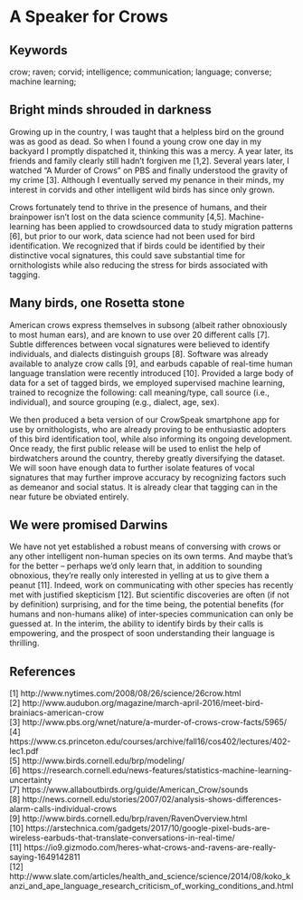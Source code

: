 # A Speaker for Crows {#speaker-for-the-crows}

## Keywords

crow; raven; corvid; intelligence; communication; language; converse; machine learning; 

## Bright minds shrouded in darkness

Growing up in the country, I was taught that a helpless bird on the ground was as good as dead. So when I found a young crow one day in my backyard I promptly dispatched it, thinking this was a mercy. A year later, its friends and family clearly still hadn't forgiven me [1,2]. Several years later, I watched "A Murder of Crows" on PBS and finally understood the gravity of my crime [3]. Although I eventually served my penance in their minds, my interest in corvids and other intelligent wild birds has since only grown. 

Crows fortunately tend to thrive in the presence of humans, and their brainpower isn't lost on the data science community [4,5]. Machine-learning has been applied to crowdsourced data to study migration patterns [6], but prior to our work, data science had not been used for bird identification. We recognized that if birds could be identified by their distinctive vocal signatures, this could save substantial time for ornithologists while also reducing the stress for birds associated with tagging. 

## Many birds, one Rosetta stone

American crows express themselves in subsong (albeit rather obnoxiously to most human ears), and are known to use over 20 different calls [7]. Subtle differences between vocal signatures were believed to identify individuals, and dialects distinguish groups [8]. Software was already available to analyze crow calls [9], and earbuds capable of real-time human language translation were recently introduced [10]. Provided a large body of data for a set of tagged birds, we employed supervised machine learning, trained to recognize the following: call meaning/type, call source (i.e., individual), and source grouping (e.g., dialect, age, sex).

We then produced a beta version of our CrowSpeak smartphone app for use by ornithologists, who are already proving to be enthusiastic adopters of this bird identification tool, while also informing its ongoing development. Once ready, the first public release will be used to enlist the help of birdwatchers around the country, thereby greatly diversifying the dataset. We will soon have enough data to further isolate features of vocal signatures that may further improve accuracy by recognizing factors such as demeanor and social status. It is already clear that tagging can in the near future be obviated entirely. 

## We were promised Darwins

We have not yet established a robust means of conversing with crows or any other intelligent non-human species on its own terms. And maybe that's for the better -- perhaps we'd only learn that, in addition to sounding obnoxious, they're really only interested in yelling at us to give them a peanut [11]. Indeed, work on communicating with other species has recently met with justified skepticism [12]. But scientific discoveries are often (if not by definition) surprising, and for the time being, the potential benefits (for humans and non-humans alike) of inter-species communication can only be guessed at. In the interim, the ability to identify birds by their calls is empowering, and the prospect of soon understanding their language is thrilling. 

## References

[1] http://www.nytimes.com/2008/08/26/science/26crow.html  
[2] http://www.audubon.org/magazine/march-april-2016/meet-bird-brainiacs-american-crow  
[3] http://www.pbs.org/wnet/nature/a-murder-of-crows-crow-facts/5965/  
[4] https://www.cs.princeton.edu/courses/archive/fall16/cos402/lectures/402-lec1.pdf  
[5] http://www.birds.cornell.edu/brp/modeling/  
[6] https://research.cornell.edu/news-features/statistics-machine-learning-uncertainty  
[7] https://www.allaboutbirds.org/guide/American_Crow/sounds  
[8] http://news.cornell.edu/stories/2007/02/analysis-shows-differences-alarm-calls-individual-crows  
[9] http://www.birds.cornell.edu/brp/raven/RavenOverview.html  
[10] https://arstechnica.com/gadgets/2017/10/google-pixel-buds-are-wireless-earbuds-that-translate-conversations-in-real-time/  
[11] https://io9.gizmodo.com/heres-what-crows-and-ravens-are-really-saying-1649142811  
[12] http://www.slate.com/articles/health_and_science/science/2014/08/koko_kanzi_and_ape_language_research_criticism_of_working_conditions_and.html
